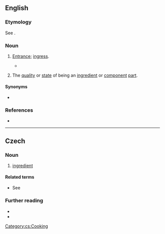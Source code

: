 ==English==

===Etymology===
See {{m|en|ingredient}}.

===Noun===
{{en-noun|-}}

# {{lb|en|obsolete}} [[entrance#Noun|Entrance]]; [[ingress#Noun|ingress]].
#* {{RQ:Hale Contemplations|chapter=The Great Audit. VVith the Account of the Good Stevvard. [The Account of the Good Steward.]|pages=462A–463A|pageref=462A|passage=I looked upon them [worldly advantages] as External and Adventitious advantages, that had no '''ingredience''' at all into my Soul, unleſs poſſibly for the worſe.}}
# {{lb|en|obsolete}} The [[quality#Noun|quality]] or [[state#Noun|state]] of being an [[ingredient]] or [[component]] [[part#Noun|part]].

====Synonyms====
* {{l|en|ingrediency}}

===References===
* {{R:Webster 1913}}

----

==Czech==

===Noun===
{{cs-noun|g=f}}

# [[ingredient]]

====Related terms====
* See {{l|cs|gradace}}

===Further reading===
* {{R:PSJC}}
* {{R:SSJC}}

[[Category:cs:Cooking]]
